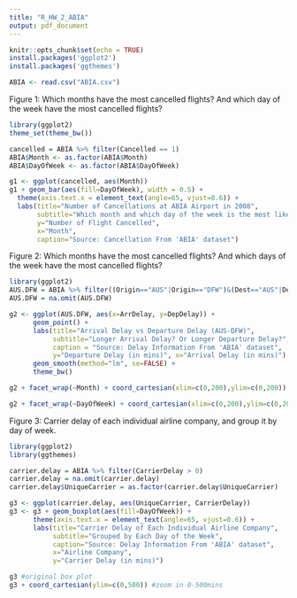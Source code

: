```yaml
---
title: "R_HW_2_ABIA"
output: pdf_document
---
```


```r
knitr::opts_chunk$set(echo = TRUE)
install.packages('ggplot2')
install.packages('ggthemes')
```

```r
ABIA <- read.csv("ABIA.csv")
```

Figure 1: Which months have the most cancelled flights? And which day of the week have the most cancelled flights?
```r
library(ggplot2)
theme_set(theme_bw())

cancelled = ABIA %>% filter(Cancelled == 1)
ABIA$Month <- as.factor(ABIA$Month)
ABIA$DayOfWeek <- as.factor(ABIA$DayOfWeek)

g1 <- ggplot(cancelled, aes(Month))
g1 + geom_bar(aes(fill=DayOfWeek), width = 0.5) + 
  theme(axis.text.x = element_text(angle=65, vjust=0.6)) +
  labs(title="Number of Cancellations at ABIA Airport in 2008", 
       subtitle="Which month and which day of the week is the most likely to encounter a flight cancellation?", 
       y="Number of Flight Cancelled",
       x="Month",
       caption="Source: Cancellation From 'ABIA' dataset")
```

Figure 2: Which months have the most cancelled flights? And which days of the week have the most cancelled flights?
```r
library(ggplot2)
AUS.DFW = ABIA %>% filter((Origin=="AUS"|Origin=="DFW")&(Dest=="AUS"|Dest=="DFW"))
AUS.DFW = na.omit(AUS.DFW)

g2 <- ggplot(AUS.DFW, aes(x=ArrDelay, y=DepDelay)) + 
      geom_point() + 
      labs(title="Arrival Delay vs Departure Delay (AUS-DFW)",
           subtitle="Longer Arrival Delay? Or Longer Departure Delay?",
           caption = "Source: Delay Information From 'ABIA' dataset",
           y="Departure Delay (in mins)", x="Arrival Delay (in mins)") +
      geom_smooth(method="lm", se=FALSE) + 
      theme_bw()

g2 + facet_wrap(~Month) + coord_cartesian(xlim=c(0,200),ylim=c(0,200)) #zoom in 0-200mins

g2 + facet_wrap(~DayOfWeek) + coord_cartesian(xlim=c(0,200),ylim=c(0,200)) #zoom in 0-200mins
```

Figure 3: Carrier delay of each individual airline company, and group it by day of week.
```r
library(ggplot2)
library(ggthemes)

carrier.delay = ABIA %>% filter(CarrierDelay > 0)
carrier.delay = na.omit(carrier.delay)
carrier.delay$UniqueCarrier = as.factor(carrier.delay$UniqueCarrier)

g3 <- ggplot(carrier.delay, aes(UniqueCarrier, CarrierDelay))
g3 <- g3 + geom_boxplot(aes(fill=DayOfWeek)) + 
      theme(axis.text.x = element_text(angle=65, vjust=0.6)) + 
      labs(title="Carrier Delay of Each Individual Airline Company", 
           subtitle="Grouped by Each Day of the Week",
           caption="Source: Delay Information From 'ABIA' dataset",
           x="Airline Company",
           y="Carrier Delay (in mins)") 

g3 #original box plot
g3 + coord_cartesian(ylim=c(0,500)) #zoom in 0-500mins
```
